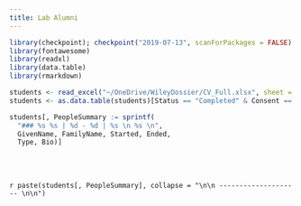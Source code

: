 ---
title: Lab Alumni
---

```{r load_packages, message=FALSE, warning=FALSE, include=FALSE} 

library(checkpoint); checkpoint("2019-07-13", scanForPackages = FALSE)
library(fontawesome)
library(readxl)
library(data.table)
library(rmarkdown)

students <- read_excel("~/OneDrive/WileyDossier/CV_Full.xlsx", sheet = "Students")
students <- as.data.table(students)[Status == "Completed" & Consent == 1][order(FamilyName)]

students[, PeopleSummary := sprintf(
  "### %s %s | %d - %d | %s \n %s \n",
  GivenName, FamilyName, Started, Ended,
  Type, Bio)]


```

<br></br>

`r paste(students[, PeopleSummary], collapse = "\n\n -------------------- \n\n")`


